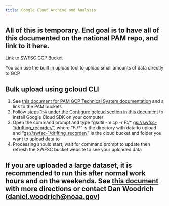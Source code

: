 ```yaml
---
title: Google Cloud Archive and Analysis
---
```


::: callout-important
## All of this is temporary. End goal is to have all of this documented on the national PAM repo, and link to it here.
:::

[Link to SWFSC GCP Bucket](https://console.cloud.google.com/storage/browser/swfsc-1;tab=objects?forceOnBucketsSortingFiltering=true&project=ggn-nmfs-pamdata-prod-1&prefix=&forceOnObjectsSortingFiltering=false)

You can use the built in upload tool to upload small amounts of data directly to GCP

## Bulk upload using gcloud CLI

1.  See [this document for PAM GCP Technical System documentation](https://docs.google.com/document/d/1iEOwgTPGklLWzLoooAFkvG6n1v8e4yuhw7xcYuzj_-4/edit?tab=t.0) and a link to the PAM buckets
2.  Follow [steps 1-4 under the Configure gcloud section in this document](https://docs.google.com/document/d/1UsBBN7FPLlIAlPG0g5q9nsNGpyODL7wscYrzBiR2hlY/edit?pli=1&tab=t.0) to install Google Cloud SDK on your computer
3.  Open the command prompt and type "gsutil -m cp -r F:/\* [gs://swfsc-1/drifting_recorder/](gs://swfsc-1/drifting_recorder/)", where "F:/\*" is the directory with data to upload and "[gs://swfsc-1/drifting_recorder/](gs://swfsc-1/drifting_recorder/)" is the cloud bucket and folder you want to upload data to
4.  Processing should start, wait for command prompt to update then refresh the SWFSC bucket website to see your uploaded data

::: callout-note
## If you are uploaded a large dataset, it is recommended to run this after normal work hours and on the weekends. See [this document](https://docs.google.com/document/d/1FrbaNNepsr5Jz54U4fataQN1tqBLDSYWwYj9yApDexc/edit?tab=t.0#heading=h.tr521ujctakv) with more directions or contact Dan Woodrich ([daniel.woodrich\@noaa.gov](mailto:daniel.woodrich@noaa.gov))
:::
